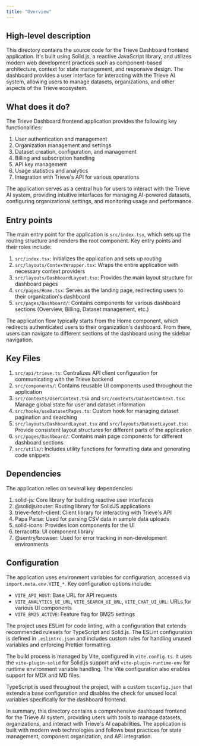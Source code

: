```yaml
---
title: "Overview"
---
```


## High-level description
This directory contains the source code for the Trieve Dashboard frontend application. It's built using Solid.js, a reactive JavaScript library, and utilizes modern web development practices such as component-based architecture, context for state management, and responsive design. The dashboard provides a user interface for interacting with the Trieve AI system, allowing users to manage datasets, organizations, and other aspects of the Trieve ecosystem.

## What does it do?
The Trieve Dashboard frontend application provides the following key functionalities:

1. User authentication and management
2. Organization management and settings
3. Dataset creation, configuration, and management
4. Billing and subscription handling
5. API key management
6. Usage statistics and analytics
7. Integration with Trieve's API for various operations

The application serves as a central hub for users to interact with the Trieve AI system, providing intuitive interfaces for managing AI-powered datasets, configuring organizational settings, and monitoring usage and performance.

## Entry points
The main entry point for the application is `src/index.tsx`, which sets up the routing structure and renders the root component. Key entry points and their roles include:

1. `src/index.tsx`: Initializes the application and sets up routing
2. `src/layouts/ContextWrapper.tsx`: Wraps the entire application with necessary context providers
3. `src/layouts/DashboardLayout.tsx`: Provides the main layout structure for dashboard pages
4. `src/pages/Home.tsx`: Serves as the landing page, redirecting users to their organization's dashboard
5. `src/pages/Dashboard/`: Contains components for various dashboard sections (Overview, Billing, Dataset management, etc.)

The application flow typically starts from the Home component, which redirects authenticated users to their organization's dashboard. From there, users can navigate to different sections of the dashboard using the sidebar navigation.

## Key Files
1. `src/api/trieve.ts`: Centralizes API client configuration for communicating with the Trieve backend
2. `src/components/`: Contains reusable UI components used throughout the application
3. `src/contexts/UserContext.tsx` and `src/contexts/DatasetContext.tsx`: Manage global state for user and dataset information
4. `src/hooks/useDatasetPages.ts`: Custom hook for managing dataset pagination and searching
5. `src/layouts/DashboardLayout.tsx` and `src/layouts/DatasetLayout.tsx`: Provide consistent layout structures for different parts of the application
6. `src/pages/Dashboard/`: Contains main page components for different dashboard sections
7. `src/utils/`: Includes utility functions for formatting data and generating code snippets

## Dependencies
The application relies on several key dependencies:

1. solid-js: Core library for building reactive user interfaces
2. @solidjs/router: Routing library for SolidJS applications
3. trieve-fetch-client: Client library for interacting with Trieve's API
4. Papa Parse: Used for parsing CSV data in sample data uploads
5. solid-icons: Provides icon components for the UI
6. terracotta: UI component library
7. @sentry/browser: Used for error tracking in non-development environments

## Configuration
The application uses environment variables for configuration, accessed via `import.meta.env.VITE_*`. Key configuration options include:

- `VITE_API_HOST`: Base URL for API requests
- `VITE_ANALYTICS_UI_URL`, `VITE_SEARCH_UI_URL`, `VITE_CHAT_UI_URL`: URLs for various UI components
- `VITE_BM25_ACTIVE`: Feature flag for BM25 settings

The project uses ESLint for code linting, with a configuration that extends recommended rulesets for TypeScript and Solid.js. The ESLint configuration is defined in `.eslintrc.json` and includes custom rules for handling unused variables and enforcing Prettier formatting.

The build process is managed by Vite, configured in `vite.config.ts`. It uses the `vite-plugin-solid` for Solid.js support and `vite-plugin-runtime-env` for runtime environment variable handling. The Vite configuration also enables support for MDX and MD files.

TypeScript is used throughout the project, with a custom `tsconfig.json` that extends a base configuration and disables the check for unused local variables specifically for the dashboard frontend.

In summary, this directory contains a comprehensive dashboard frontend for the Trieve AI system, providing users with tools to manage datasets, organizations, and interact with Trieve's AI capabilities. The application is built with modern web technologies and follows best practices for state management, component organization, and API integration.